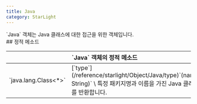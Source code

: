 ```yaml
---
title: Java
category: StarLight
---
```


<Section>
  `Java` 객체는 Java 클래스에 대한 접근을 위한 객체입니다.
</Section>
<Section>
  ## 정적 메소드

  <Table>
    <Thead>
      <Tr>
        <Th colSpan="2">`Java` 객체의 정적 메소드</Th>
      </Tr>
    </Thead>
    <Tbody>
      <Tr>
        <Td><span>`java.lang.Class<*>`</span></Td>
        <Td>
          [`type`](/reference/starlight/Object/Java/type)`(name: String)` \
          특정 패키지명과 이름을 가진 Java 클래스를 반환합니다.
        </Td>
      </Tr>
    </Tbody>
  </Table>
</Section>